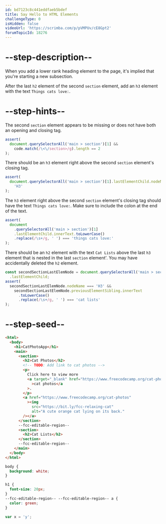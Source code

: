 ```yaml
---
id: bd7123c8c441eddfaeb5bdef
title: Say Hello to HTML Elements
challengeType: 0
isHidden: false
videoUrl: 'https://scrimba.com/p/pVMPUv/cE8Gpt2'
forumTopicId: 18276
---
```



# --step-description--

When you add a lower rank heading element to the page, it's implied that you're starting a new subsection.

After the last `h2` element of the second `section` element, add an `h3` element with the text `Things cats love:`.

# --step-hints--

The second `section` element appears to be missing or does not have both an opening and closing tag.

```js
assert(
  document.querySelectorAll('main > section')[1] &&
    code.match(/\<\/section>/g).length == 2
);
```

There should be an `h3` element right above the second `section` element's closing tag.

```js
assert(
  document.querySelectorAll('main > section')[1].lastElementChild.nodeName ===
    'H3'
);
```

The `h3` element right above the second `section` element's closing tag should have the text `Things cats love:`. Make sure to include the colon at the end of the text.

```js
assert(
  document
    .querySelectorAll('main > section')[1]
    .lastElementChild.innerText.toLowerCase()
    .replace(/\s+/g, ' ') === 'things cats love:'
);
```

There should be an `h2` element with the text `Cat Lists` above the last `h3` element that is nested in the last `section` element'. You may have accidentally deleted the `h2` element.

```js
const secondSectionLastElemNode = document.querySelectorAll('main > section')[1]
  .lastElementChild;
assert(
  secondSectionLastElemNode.nodeName === 'H3' &&
    secondSectionLastElemNode.previousElementSibling.innerText
      .toLowerCase()
      .replace(/\s+/g, ' ') === 'cat lists'
);
```

# --step-seed--

```html
<html>
  <body>
    <h1>CatPhotoApp</h1>
    <main>
      <section>
        <h2>Cat Photos</h2>
        <!-- TODO: Add link to cat photos -->
        <p>
          Click here to view more
          <a target="_blank" href="https://www.freecodecamp.org/cat-photos"
            >cat photos</a
          >.
        </p>
        <a href="https://www.freecodecamp.org/cat-photos"
          ><img
            src="https://bit.ly/fcc-relaxing-cat"
            alt="A cute orange cat lying on its back."
        /></a>
      </section>
      --fcc-editable-region--
      <section>
        <h2>Cat Lists</h2>
      </section>
      --fcc-editable-region--
    </main>
  </body>
</html>
```

```css
body {
  background: white;
}

h1 {
  font-size: 20px;
}
--fcc-editable-region-- --fcc-editable-region-- a {
  color: green;
}
```

```js
var x = 'y';
```
